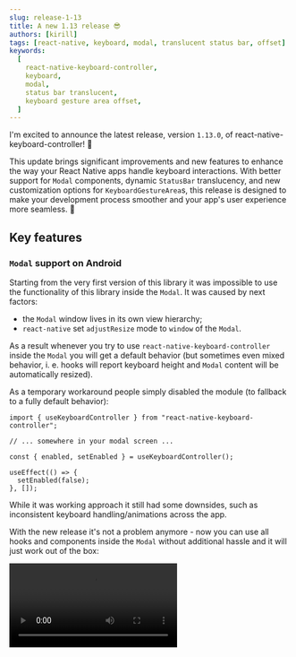 ```yaml
---
slug: release-1-13
title: A new 1.13 release 😎
authors: [kirill]
tags: [react-native, keyboard, modal, translucent status bar, offset]
keywords:
  [
    react-native-keyboard-controller,
    keyboard,
    modal,
    status bar translucent,
    keyboard gesture area offset,
  ]
---
```


I'm excited to announce the latest release, version `1.13.0`, of react-native-keyboard-controller! 🎉

This update brings significant improvements and new features to enhance the way your React Native apps handle keyboard interactions. With better support for `Modal` components, dynamic `StatusBar` translucency, and new customization options for `KeyboardGestureArea`s, this release is designed to make your development process smoother and your app's user experience more seamless. 🚀

<!-- truncate -->


## Key features

### `Modal` support on Android

Starting from the very first version of this library it was impossible to use the functionality of this library inside the `Modal`. It was caused by next factors:

- the `Modal` window lives in its own view hierarchy;
- `react-native` set `adjustResize` mode to `window` of the `Modal`.

As a result whenever you try to use `react-native-keyboard-controller` inside the `Modal` you will get a default behavior (but sometimes even mixed behavior, i. e. hooks will report keyboard height and `Modal` content will be automatically resized).

As a temporary workaround people simply disabled the module (to fallback to a fully default behavior):

```tsx
import { useKeyboardController } from "react-native-keyboard-controller";

// ... somewhere in your modal screen ...

const { enabled, setEnabled } = useKeyboardController();

useEffect(() => {
  setEnabled(false);
}, []);
```

While it was working approach it still had some downsides, such as inconsistent keyboard handling/animations across the app.

With the new release it's not a problem anymore - now you can use all hooks and components inside the `Modal` without additional hassle and it will just work out of the box:

<Video src="/video/modal-integration-demo.mp4" width={30} />

### Support for `StatusBar.translucent`

The `StatusBar` integration was always a problematic because `react-native` uses deprecated methods that eventually breaks keyboard events. This module exports its own `StatusBarManagerCompat` module and uses this module automatically to handle `StatusBar` changes.

The problem was in the fact that `StatusBarManagerCompat` module didn't react on `translucent` prop changes. Now it's not the case and you can disable/enable `translucent` property dynamically.

:::info
You may think that `statusBarTranslucent` prop on `KeyboardProvider` is not needed anymore, but I would recommend to keep it - it'll help to layout `KeyboardProvider` properly in one frame without frame jumps.
:::

### New `offset` prop for `KeyboardGestureArea`

Starting from this release I'm adding more customization to interactive keyboard handling. On `Android` now you can add `offset` property (which can be equal to your `TextInput` height) to your `KeyboardGestureArea` component - it'll allow you to extend the keyboard area and start dismiss gesture starting from the `TextInput` top border and not from the keyboard itself.


<ComparisonTable
  left={
    <Video src="/video/keyboard-gesture-area-without-offset.mp4" width={65} />
  }
  right={
    <Video src="/video/keyboard-gesture-area-with-offset.mp4" width={65} />
  }
  leftText={
    <i>
      The keyboard movement starts only when you cross the top border of the
      keyboard
    </i>
  }
  rightText={
    <i>
      The keyboard movement starts only when you cross the top border of your{" "}
      <code>TextInput</code>
    </i>
  }
/>

### `react-native@0.75` support

This release brings support for `react-native@0.75`. Even though `1.12.x` should be also compatible with `react-native@0.75` I still would recommend you to update this library to `1.13.0` if you are running your project on `react-native@0.75` (especially if you are using new architecture).

### An ability to prevent default actions in `KeyboardToolbar`

Starting from `1.12.0` you had an ability to customize the behavior of `KeyboardToolbar` buttons - you could run additional actions (add haptic feedback, for example). However before it wasn't possible to prevent default actions from happening, i. e. if you pressed next button, then focus would move to the next input.

With this release you can prevent default actions from happening by calling `e.preventDefault()` in `onNextCallback`, `onPrevCallback`, and `onDoneCallback` callbacks.

I think it's a great addition to the existing functionality, because sometimes you may need to have this. For example, if you have a custom input between two `TextInput`s (let's say a calendar picker) and when you press the next button (while you have a focus on the first input) - most likely you want to open a calendar picker. But with default behavior you will skip a calendar picker and will instantly move to the second input. Using new functionality you can call `e.preventDefault()` conditionally and perform your own action to achieve your custom requirements!

### Synchronous `worklet` handler mount

Hooks such as `useKeyboardHandler` or `useFocusedInputHandler` were mounting `worklet` handlers asynchronously. In most of the cases it wasn't a problem, but if the keyboard performs an animation and `worklet` handler is not attached yet, then you will get a broken layout - keyboard will overlap elements etc.

This release fixes this issue by mounting `worklet` handlers synchronously so it's not a problem anymore! 😊

### Other bug fixes and improvements

Among all other improvements this release also includes a bunch of fixes, such as:

- proper `ref` de-allocation for `KeyboardAwareScrollView`;
- better accessibility labels for `KeyboardToolbar`;
- incorrect `height`/`progress` values in `onEnd`/`didShow` events on iOS when keyboard appearance has two stages (i. e. you are using `secureTextEntry` prop on `TextInput`).

Also this release aims to improve the stability of this library - I added a bunch of **e2e** tests and added scripts for running them on more devices. If before I used only **iOS 17** simulator and **Android 9** emulator, now I'm using **iOS 16/17/18** (yes, I'm testing on _**beta**_ iOS releases too 😎) simulators and **Android 9/12** emulators.

I hope such setup can help to catch bugs on as early stage as possible. But I'm not going to stop here - I'm also planning to add more tests, more runtimes (Android 15 is planned) and improve the stability of this library even more.

## What's next?

The new `1.13.0` release is just a better revision of the `1.12.0` release. But since it brings quite a lot of new features and improvements I decided to publish it as a separate release. 👀

I'm planning to continuously improve this library and add more features. The ultimate goal is to fix all the bugs and implement all requested features. 😎

If you have a pain-points when you have to deal with keyboard in `react-native` applications, please feel free to contribute to the project by submitting issues or pull requests on GitHub. Let's continue to make `react-native-keyboard-controller` an essential tool for developers building high-quality mobile applications! 💪

To stay tuned follow me on [Twitter](https://twitter.com/ziusko) and [GitHub](https://github.com/kirillzyusko) for updates. Thank you for your support! 😊
